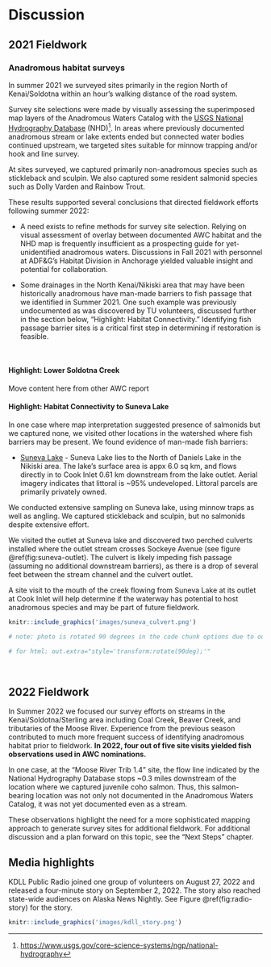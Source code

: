 # Discussion

## 2021 Fieldwork

### Anadromous habitat surveys

In summer 2021 we surveyed sites primarily in the region North of Kenai/Soldotna within an hour's walking distance of the road system.

Survey site selections were made by visually assessing the superimposed map layers of the Anadromous Waters Catalog with the [USGS National Hydrography Database](https://www.usgs.gov/core-science-systems/ngp/national-hydrography) (NHD)[^03-discussion-1]. In areas where previously documented anadromous stream or lake extents ended but connected water bodies continued upstream, we targeted sites suitable for minnow trapping and/or hook and line survey.

[^03-discussion-1]: <https://www.usgs.gov/core-science-systems/ngp/national-hydrography>

At sites surveyed, we captured primarily non-anadromous species such as stickleback and sculpin. We also captured some resident salmonid species such as Dolly Varden and Rainbow Trout.

These results supported several conclusions that directed fieldwork efforts following summer 2022:

-   A need exists to refine methods for survey site selection. Relying on visual assessment of overlay between documented AWC habitat and the NHD map is frequently insufficient as a prospecting guide for yet-unidentified anadromous waters. Discussions in Fall 2021 with personnel at ADF&G's Habitat Division in Anchorage yielded valuable insight and potential for collaboration.

-   Some drainages in the North Kenai/Nikiski area that may have been historically anadromous have man-made barriers to fish passage that we identified in Summer 2021. One such example was previously undocumented as was discovered by TU volunteers, discussed further in the section below, "Highlight: Habitat Connectivity." Identifying fish passage barrier sites is a critical first step in determining if restoration is feasible.

<br>

#### Highlight: Lower Soldotna Creek

Move content here from other AWC report

#### Highlight: Habitat Connectivity to Suneva Lake

In one case where map interpretation suggested presence of salmonids but we captured none, we visited other locations in the watershed where fish barriers may be present. We found evidence of man-made fish barriers:

-   [Suneva Lake]{.underline} - Suneva Lake lies to the North of Daniels Lake in the Nikiski area. The lake's surface area is appx 6.0 sq km, and flows directly in to Cook Inlet 0.61 km downstream from the lake outlet. Aerial imagery indicates that littoral is \~95% undeveloped. Littoral parcels are primarily privately owned.

We conducted extensive sampling on Suneva lake, using minnow traps as well as angling. We captured stickleback and sculpin, but no salmonids despite extensive effort.

We visited the outlet at Suneva lake and discovered two perched culverts installed where the outlet stream crosses Sockeye Avenue (see figure \@ref(fig:suneva-outlet). The culvert is likely impeding fish passage (assuming no additional downstream barriers), as there is a drop of several feet between the stream channel and the culvert outlet.

A site visit to the mouth of the creek flowing from Suneva Lake at its outlet at Cook Inlet will help determine if the waterway has potential to host anadromous species and may be part of future fieldwork.

```r

knitr::include_graphics('images/suneva_culvert.png')

# note: photo is rotated 90 degrees in the code chunk options due to odd behavior; photo was showing up sideways upon document knit

# for html: out.extra="style='transform:rotate(90deg);'"
```

<br>

## 2022 Fieldwork

In Summer 2022 we focused our survey efforts on streams in the Kenai/Soldotna/Sterling area including Coal Creek, Beaver Creek, and tributaries of the Moose River. Experience from the previous season contributed to much more frequent success of identifying anadromous habitat prior to fieldwork. **In 2022, four out of five site visits yielded fish observations used in AWC nominations.**

In one case, at the "Moose River Trib 1.4" site, the flow line indicated by the National Hydrography Database stops \~0.3 miles downstream of the location where we captured juvenile coho salmon. Thus, this salmon-bearing location was not only not documented in the Anadromous Waters Catalog, it was not yet documented even as a stream.

These observations highlight the need for a more sophisticated mapping approach to generate survey sites for additional fieldwork. For additional discussion and a plan forward on this topic, see the "Next Steps" chapter.

## Media highlights

KDLL Public Radio joined one group of volunteers on August 27, 2022 and released a four-minute story on September 2, 2022. The story also reached state-wide audiences on Alaska News Nightly. See Figure \@ref(fig:radio-story) for the story.

```r

knitr::include_graphics('images/kdll_story.png')

```
